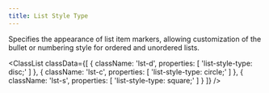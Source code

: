 ```yaml
---
title: List Style Type
---
```



Specifies the appearance of list item markers, allowing customization of the bullet or numbering style for ordered and unordered lists.

<ClassList
  classData={[
    {
        className: 'lst-d',
        properties: [
            'list-style-type: disc;'
        ]
    },
    {
        className: 'lst-c',
        properties: [
            'list-style-type: circle;'
        ]
    },
    {
        className: 'lst-s',
        properties: [
            'list-style-type: square;'
        ]
    }
  ]}
/>